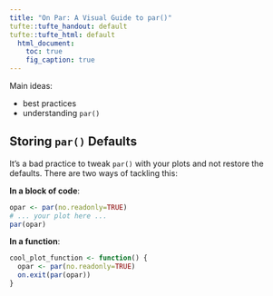 ```yaml
---
title: "On Par: A Visual Guide to par()"
tufte::tufte_handout: default
tufte::tufte_html: default
  html_document:
    toc: true
    fig_caption: true
---
```


Main ideas:

 - best practices 
 - understanding `par()`

## Storing `par()` Defaults

It's a bad practice to tweak `par()` with your plots and not restore the
defaults. There are two ways of tackling this:

**In a block of code**:

```R
opar <- par(no.readonly=TRUE)
# ... your plot here ...
par(opar)
```

**In a function**:

```R
cool_plot_function <- function() {
  opar <- par(no.readonly=TRUE)
  on.exit(par(opar))
}
```


